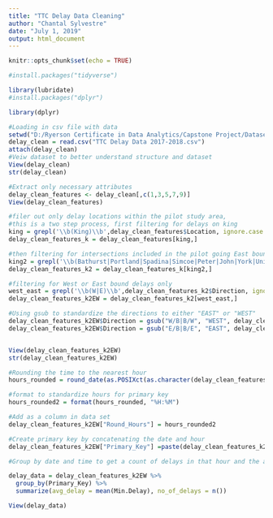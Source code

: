 ---
title: "TTC Delay Data Cleaning"
author: "Chantal Sylvestre"
date: "July 1, 2019"
output: html_document
---

```{r setup, include=FALSE}
knitr::opts_chunk$set(echo = TRUE)
```

```{r}
#install.packages("tidyverse")

library(lubridate)
#install.packages("dplyr")

library(dplyr)
```

```{r}
#Loading in csv file with data
setwd("D:/Ryerson Certificate in Data Analytics/Capstone Project/Datasets Clean")
delay_clean = read.csv("TTC Delay Data 2017-2018.csv")
attach(delay_clean) 
#Veiw dataset to better understand structure and dataset
View(delay_clean)
str(delay_clean)
```

```{r}
#Extract only necessary attributes
delay_clean_features <- delay_clean[,c(1,3,5,7,9)] 
View(delay_clean_features)
```

```{r}
#filer out only delay locations within the pilot study area, 
#this is a two step process, first filtering for delays on king 
king = grepl('\\b(King)\\b',delay_clean_features$Location, ignore.case = T)
delay_clean_features_k = delay_clean_features[king,]

#then filtering for intersections included in the pilot going East bound or West bound only
king2 = grepl('\\b(Bathurst|Portland|Spadina|Simcoe|Peter|John|York|University|Bay|Yonge|Church|Jarvis)\\b',delay_clean_features_k$Location, ignore.case = T)
delay_clean_features_k2 = delay_clean_features_k[king2,]

#filtering for West or East bound delays only
west_east = grepl('\\b(W|E)\\b',delay_clean_features_k2$Direction, ignore.case = T)
delay_clean_features_k2EW = delay_clean_features_k2[west_east,]

#Using gsub to standardize the directions to either "EAST" or "WEST"
delay_clean_features_k2EW$Direction = gsub("W/B|B/W", "WEST", delay_clean_features_k2EW$Direction)
delay_clean_features_k2EW$Direction = gsub("E/B|B/E", "EAST", delay_clean_features_k2EW$Direction)


View(delay_clean_features_k2EW)
str(delay_clean_features_k2EW)
```

```{r}
#Rounding the time to the nearest hour
hours_rounded = round_date(as.POSIXct(as.character(delay_clean_features_k2EW$Time), format="%H:%M:%S %p"),unit= "hour")

#format to standardize hours for primary key
hours_rounded2 = format(hours_rounded, "%H:%M")

#Add as a column in data set
delay_clean_features_k2EW["Round_Hours"] = hours_rounded2
```

```{r}
#Create primary key by concatenating the date and hour
delay_clean_features_k2EW["Primary_Key"] =paste(delay_clean_features_k2EW$Report.Date,delay_clean_features_k2EW$Round_Hours, sep = " ", collapse = NULL)
```

```{r}
#Group by date and time to get a count of delays in that hour and the average delay time this is the dataset that will be used in the joined table for the model. 

delay_data = delay_clean_features_k2EW %>%
  group_by(Primary_Key) %>%
  summarize(avg_delay = mean(Min.Delay), no_of_delays = n())

View(delay_data)

```



